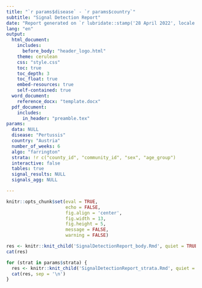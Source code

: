 ```yaml
---
title: "`r params$disease` - `r params$country`"
subtitle: "Signal Detection Report"
date: "Report generated on `r lubridate::stamp('28 April 2022', locale = ifelse(grepl('en_US.UTF-8', Sys.getlocale(), ignore.case = TRUE), 'en_US.UTF-8', Sys.getlocale('LC_TIME')), orders = 'dmy')(Sys.Date())`"
lang: "en"
output: 
  html_document:
    includes:
      before_body: "header_logo.html"
    theme: cerulean
    css: "style.css"
    toc: true
    toc_depth: 3
    toc_float: true
    embed-resources: true
    self-contained: true
  word_document:
    reference_docx: "template.docx"
  pdf_document:
    includes:
      in_header: "preamble.tex"
params: 
  data: NULL
  disease: "Pertussis"
  country: "Austria"
  number_of_weeks: 6
  algo: "farrington"
  strata: !r c("county_id", "community_id", "sex", "age_group") 
  interactive: false
  tables: true
  signal_results: NULL
  signals_agg: NULL

---
```



```r
knitr::opts_chunk$set(eval = TRUE, 
                      echo = FALSE, 
                      fig.align = 'center',
                      fig.width = 13,
                      fig.height = 5,
                      message = FALSE, 
                      warning = FALSE)
```


```r
res <- knitr::knit_child('SignalDetectionReport_body.Rmd', quiet = TRUE)
cat(res)
```


```r

for (strat in params$strata) {
  res <- knitr::knit_child('SignalDetectionReport_strata.Rmd', quiet = TRUE)
  cat(res, sep = '\n')
}
```





